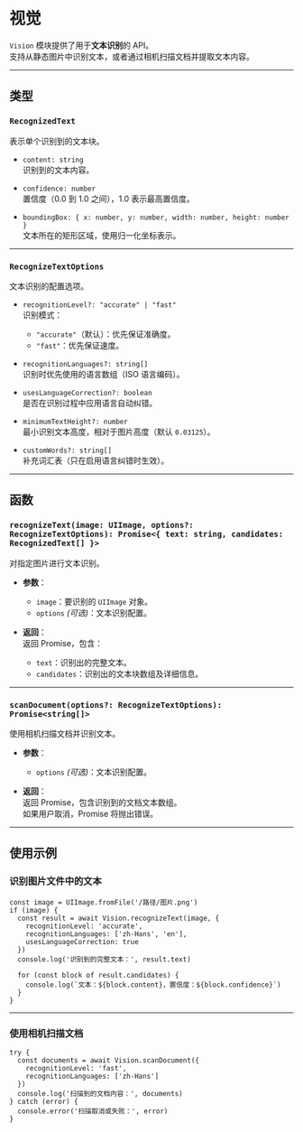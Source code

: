 # 视觉 

`Vision` 模块提供了用于**文本识别**的 API。  
支持从静态图片中识别文本，或者通过相机扫描文档并提取文本内容。  

---

## 类型

### `RecognizedText`
表示单个识别到的文本块。

- `content: string`  
  识别到的文本内容。

- `confidence: number`  
  置信度（0.0 到 1.0 之间），1.0 表示最高置信度。

- `boundingBox: { x: number, y: number, width: number, height: number }`  
  文本所在的矩形区域，使用归一化坐标表示。

---

### `RecognizeTextOptions`
文本识别的配置选项。

- `recognitionLevel?: "accurate" | "fast"`  
  识别模式：
  - `"accurate"`（默认）：优先保证准确度。
  - `"fast"`：优先保证速度。

- `recognitionLanguages?: string[]`  
  识别时优先使用的语言数组（ISO 语言编码）。

- `usesLanguageCorrection?: boolean`  
  是否在识别过程中应用语言自动纠错。

- `minimumTextHeight?: number`  
  最小识别文本高度，相对于图片高度（默认 `0.03125`）。

- `customWords?: string[]`  
  补充词汇表（只在启用语言纠错时生效）。

---

## 函数

### `recognizeText(image: UIImage, options?: RecognizeTextOptions): Promise<{ text: string, candidates: RecognizedText[] }>`
对指定图片进行文本识别。

- **参数**：
  - `image`：要识别的 `UIImage` 对象。
  - `options` *(可选)*：文本识别配置。

- **返回**：  
  返回 Promise，包含：
  - `text`：识别出的完整文本。
  - `candidates`：识别出的文本块数组及详细信息。

---

### `scanDocument(options?: RecognizeTextOptions): Promise<string[]>`
使用相机扫描文档并识别文本。

- **参数**：
  - `options` *(可选)*：文本识别配置。

- **返回**：  
  返回 Promise，包含识别到的文档文本数组。  
  如果用户取消，Promise 将抛出错误。

---

## 使用示例

### 识别图片文件中的文本
```tsx
const image = UIImage.fromFile('/路径/图片.png')
if (image) {
  const result = await Vision.recognizeText(image, {
    recognitionLevel: 'accurate',
    recognitionLanguages: ['zh-Hans', 'en'],
    usesLanguageCorrection: true
  })
  console.log('识别到的完整文本：', result.text)

  for (const block of result.candidates) {
    console.log(`文本：${block.content}，置信度：${block.confidence}`)
  }
}
```

---

### 使用相机扫描文档
```tsx
try {
  const documents = await Vision.scanDocument({
    recognitionLevel: 'fast',
    recognitionLanguages: ['zh-Hans']
  })
  console.log('扫描到的文档内容：', documents)
} catch (error) {
  console.error('扫描取消或失败：', error)
}
```